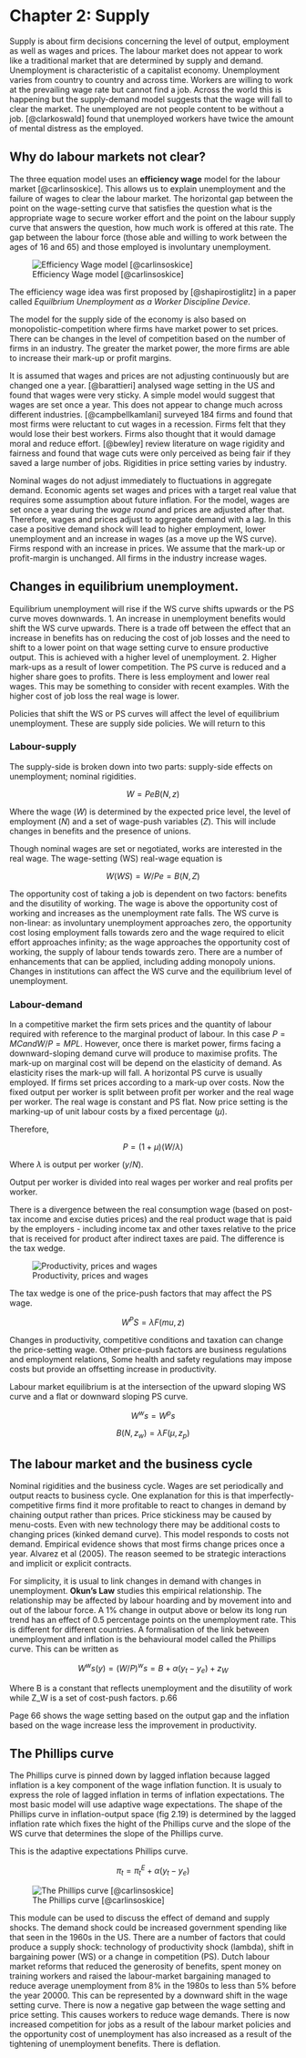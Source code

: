 # Chapter 2: Supply
Supply is about firm decisions concerning the level of output, employment as well as wages and prices.  The labour market does not appear to work like a traditional market that are determined by supply and demand. Unemployment is characteristic of a capitalist economy.  Unemployment varies from country to country and across time. Workers are willing to work at the prevailing wage rate but cannot find a job.  Across the world this is happening but the supply-demand model suggests that the wage will fall to clear the market.  The unemployed are not people content to be without a job.  [@clarkoswald] found that unemployed workers have twice the amount of mental distress as the employed. 

## Why do labour markets not clear? 
The three equation model uses an **efficiency wage** model for the labour market [@carlinsoskice].  This allows us to explain unemployment and the failure of wages to clear the labour market. The horizontal gap between the point on the wage-setting curve that satisfies the question what is the appropriate wage to secure worker effort and the point on the labour supply curve that answers the question, how much work is offered at this rate.  The gap between the labour force (those able and willing to work between the ages of 16 and 65) and those employed is involuntary unemployment.   

![Efficiency Wage model [@carlinsoskice]](./Figures/Supply/labourmarket.jpg)

The efficiency wage idea was first proposed by [@shapirostiglitz] in a paper called *Equilbrium Unemployment as a Worker Discipline Device*.

The model for the supply side of the economy is also based on monopolistic-competition where firms have market power to set prices. There can be changes in the level of competition based on the number of firms in an industry.  The greater the market power, the more firms are able to increase their mark-up or profit margins. 

It is assumed that wages and prices are not adjusting continuously but are changed one a year.  [@barattieri] analysed wage setting in the US and found that wages were very sticky. A simple model would suggest that wages are set once a year. This does not appear to change much across different industries. [@campbellkamlani] surveyed 184 firms and found that most firms were reluctant to cut wages in a recession.  Firms felt that they would lose their best workers. Firms also thought that it would damage moral and reduce effort. [@bewley] review literature on wage rigidity and fairness and found that wage cuts were only perceived as being fair if they saved a large number of jobs.  Rigidities in price setting varies by industry. 

Nominal wages do not adjust immediately to fluctuations in aggregate demand. Economic agents set wages and prices with a target real value that requires some assumption about future inflation. For the model, wages are set once a year during the *wage round* and prices are adjusted after that. Therefore, wages and prices adjust to aggregate demand with a lag. In this case a positive demand shock will lead to higher employment, lower unemployment and an increase in wages (as a move up the WS curve). Firms respond with an increase in prices.  We assume that the mark-up or profit-margin is unchanged. All firms in the industry increase wages. 

## Changes in equilibrium unemployment. 
Equilibrium unemployment will rise if the WS curve shifts upwards or the PS curve moves downwards. 
1. An increase in unemployment benefits would shift the WS curve upwards. There is a trade off between the effect that an increase in benefits has on reducing the cost of job losses and the need to shift to a lower point on that wage setting curve to ensure productive output.  This is achieved with a higher level of unemployment. 
2. Higher mark-ups as a result of lower competition. The PS curve is reduced and a higher share goes to profits. There is less employment and lower real wages.  This may be something to consider with recent examples. With the higher cost of job loss the real wage is lower. 

Policies that shift the WS or PS curves will affect the level of equilibrium unemployment. These are supply side policies. We will return to this

### Labour-supply
The supply-side is broken down into two parts: supply-side effects on unemployment; nominal rigidities.

$$W = Pe B(N, z)$$

Where the wage $(W)$ is determined by the expected price level, the level of employment $(N)$ and a set of wage-push variables $(Z).$ This will include changes in benefits and the presence of unions. 

Though nominal wages are set or negotiated, works are interested in the real wage. The wage-setting (WS) real-wage equation is 

$$W(WS) = W/Pe = B(N, Z)$$

The opportunity cost of taking a job is dependent on two factors:  benefits and the disutility of working. The wage is above the opportunity cost of working and increases as the unemployment rate falls. The WS curve is non-linear: as involuntary unemployment approaches zero, the opportunity cost losing employment falls towards zero and the wage required to elicit effort approaches infinity; as the wage approaches the opportunity cost of working, the supply of labour tends towards zero. There are a number of enhancements that can be applied, including adding monopoly unions.  Changes in institutions can affect the WS curve and the equilibrium level of unemployment. 

### Labour-demand
In a competitive market the firm sets prices and the quantity of labour required with reference to the marginal product of labour. In this case $P = MC and W/P = MPL$.  However, once there is market power, firms facing a downward-sloping demand curve will produce to maximise profits. The mark-up on marginal cost will be depend on the elasticity of demand. As elasticity rises the mark-up will fall. A horizontal PS curve is usually employed. If firms set prices according to a mark-up over costs.  Now the fixed output per worker is split between profit per worker and the real wage per worker. The real wage is constant and PS flat. Now price setting is the marking-up of unit labour costs by a fixed percentage $(\mu)$. 

Therefore, 

$$P = (1 + \mu)(W/\lambda)$$

Where $\lambda$ is output per worker $(y/N)$. 

Output per worker is divided into real wages per worker and real profits per worker. 

There is a divergence between the real consumption wage (based on post-tax income and excise duties prices) and the real product wage that is paid by the employers - including income tax and other taxes relative to the price that is received for product after indirect taxes are paid. The difference is the tax wedge. 

![Productivity, prices and wages](./Figures/Supply/opw.jpg)

The tax wedge is one of the price-push factors that may affect the PS wage. 

$$W^PS = \lambda F (mu, z)$$

Changes in productivity, competitive conditions and taxation can change the price-setting wage. Other price-push factors are business regulations and employment relations, Some health and safety regulations may impose costs but provide an offsetting increase in productivity.  

Labour market equilibrium is at the intersection of the upward sloping WS curve and a flat or downward sloping PS curve. 

$$W^ws = W^ps$$

$$B(N, z_w) = \lambda F (\mu, z_p)$$

## The labour market and the business cycle
Nominal rigidities and the business cycle. Wages are set periodically and output reacts to business cycle. One explanation for this is that imperfectly-competitive firms find it more profitable to react to changes in demand by chaining output rather than prices. Price stickiness may be caused by menu-costs. Even with new technology there may be additional costs to changing prices (kinked demand curve). This model responds to costs not demand. Empirical evidence shows that most firms change prices once a year.  Alvarez et al (2005).  The reason seemed to be strategic interactions and implicit or explicit contracts. 

For simplicity, it is usual to link changes in demand with changes in unemployment.  **Okun's Law** studies this empirical relationship. The relationship may be affected by labour hoarding and by movement into and out of the labour force. A 1% change in output above or below its long run trend has an effect of 0.5 percentage points on the unemployment rate.  This is different for different countries. A formalisation of the link between unemployment and inflation is the behavioural model called the Phillips curve. This can be written as 

$$W^ws(y) = (W/P)^ws = B + \alpha (y_t - y_e) + z_W$$

Where B is a constant that reflects unemployment and the disutility of work while Z_W is a set of cost-push factors. p.66 

Page 66 shows the wage setting based on the output gap and the inflation based on the wage increase less the improvement in productivity. 

## The Phillips curve
The Phillips curve is pinned down by lagged inflation because lagged inflation is a key component of the wage inflation function. It is usualy to express the role of lagged inflation in terms of inflation expectations. The most basic model will use adaptive wage expectations. The shape of the Phillips curve in inflation-output space (fig 2.19) is determined by the lagged inflation rate which fixes the hight of the Phillips curve and the slope of the WS curve that determines the slope of the Phillips curve. 

This is the adaptive expectations Phillips curve. 

$$\pi_t = \pi_t^E + \alpha (y_t - y_e)$$

![The Phillips curve [@carlinsoskice]](./Figures/Supply/Phillips.jpg)

This module can be used to discuss the effect of demand and supply shocks. The demand shock could be increased government spending like that seen in the 1960s in the US. There are a number of factors that could produce a supply shock: technology of productivity shock (lambda), shift in bargaining power (WS) or a change in competition (PS). Dutch labour market reforms that reduced the generosity of benefits, spent money on training workers and raised the labour-market bargaining managed to reduce average unemployment from 8% in the 1980s to less than 5% before the year 20000. This can be represented by a downward shift in the wage setting curve. There is now a negative gap between the wage setting and price setting. This causes workers to reduce wage demands. There is now increased competition for jobs as a result of the labour market policies and the opportunity cost of unemployment has also increased as a result of the tightening of unemployment benefits. There is deflation. 


